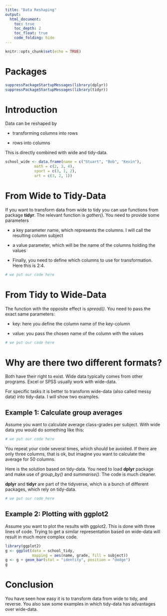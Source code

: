 ```yaml
---
title: "Data Reshaping"
output: 
  html_document:
    toc: true
    toc_depth: 2
    toc_float: true
    code_folding: hide
---
```


```r
knitr::opts_chunk$set(echo = TRUE)
```

# Packages
 
```r
suppressPackageStartupMessages(library(dplyr))
suppressPackageStartupMessages(library(tidyr))
```


# Introduction

Data can be reshaped by 

- transforming columns into rows

- rows into columns

This is directly combined with wide and tidy-data.

```r
school_wide <- data.frame(name = c("Stuart", "Bob", "Kevin"),
             math = c(2, 3, 4),
             sport = c(3, 1, 2),
             art = c(3, 2, 1))
```

# From Wide to Tidy-Data

If you want to transform data from wide to tidy you can use functions from package **tidyr**. The relevant function is *gather()*. You need to provide some parameters

- a key parameter name, which represents the columns. I will call the resulting column subject

- a value parameter, which will be the name of the columns holding the values

- Finally, you need to define which columns to use for transformation. Here this is 2:4.

```r
# we put our code here
```

# From Tidy to Wide-Data

The function with the opposite effect is *spread()*. You need to pass the exact same parameters:

- key: here you define the column name of the key-column

- value: you pass the chosen name of the column with the values

```r
# we put our code here
```

# Why are there two different formats?

Both have their right to exist. Wide data typically comes from other programs. Excel or SPSS usually work with wide-data.

For specific tasks it is better to transform wide-data (also called messy data) into tidy-data. I will show two examples.

## Example 1: Calculate group averages

Assume you want to calculate average class-grades per subject. With wide data you would do something like this:

```r
# we put our code here
```

You repeat your code several times, which should be avoided. If there are only three columns, that is ok, but imagine you want to calculate the average for 50 columns.

Here is the solution based on tidy-data. You need to load **dplyr** package and make use of *group_by()* and *summarise()*. The code is much cleaner.

**dplyr** and **tidyr** are part of the tidyverse, which is a bunch of different packages, which rely on tidy-data.

```r
# we put our code here
```

## Example 2: Plotting with ggplot2

Assume you want to plot the results with ggplot2. This is done with three lines of code. Trying to get a similar representation based on wide-data will result in much more complex code.

```r
library(ggplot2)
g <- ggplot(data = school_tidy, 
            mapping = aes(name, grade, fill = subject))
g <- g + geom_bar(stat = "identity", position = "dodge")
g
```

# Conclusion

You have seen how easy it is to transform data from wide to tidy, and reverse. You also saw some examples in which tidy-data has advantages over wide-data.

